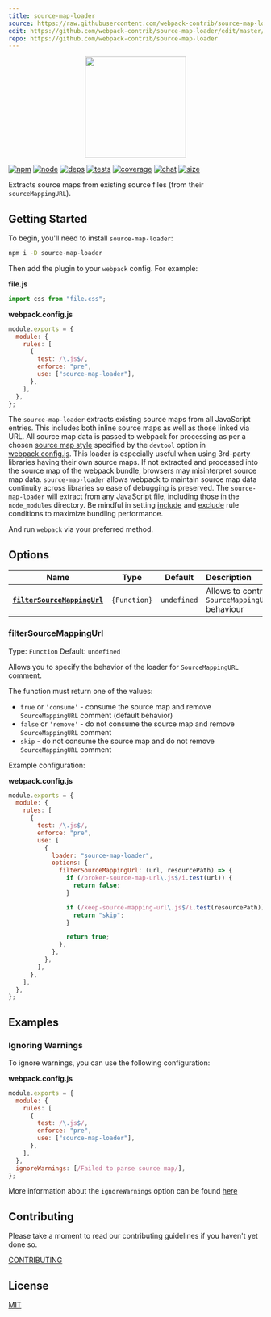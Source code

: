 ```yaml
---
title: source-map-loader
source: https://raw.githubusercontent.com/webpack-contrib/source-map-loader/master/README.md
edit: https://github.com/webpack-contrib/source-map-loader/edit/master/README.md
repo: https://github.com/webpack-contrib/source-map-loader
---
```

<div align="center">
  <a href="https://github.com/webpack/webpack">
    <img width="200" height="200" src="https://webpack.js.org/assets/icon-square-big.svg"/>
  </a>
</div>

[![npm][npm]][npm-url]
[![node][node]][node-url]
[![deps][deps]][deps-url]
[![tests][tests]][tests-url]
[![coverage][cover]][cover-url]
[![chat][chat]][chat-url]
[![size][size]][size-url]



Extracts source maps from existing source files (from their <code>sourceMappingURL</code>).

## Getting Started

To begin, you'll need to install `source-map-loader`:

```bash
npm i -D source-map-loader
```

Then add the plugin to your `webpack` config. For example:

**file.js**

```js
import css from "file.css";
```

**webpack.config.js**

```js
module.exports = {
  module: {
    rules: [
      {
        test: /\.js$/,
        enforce: "pre",
        use: ["source-map-loader"],
      },
    ],
  },
};
```

The `source-map-loader` extracts existing source maps from all JavaScript entries.
This includes both inline source maps as well as those linked via URL.
All source map data is passed to webpack for processing as per a chosen [source map style](/configuration/devtool/) specified by the `devtool` option in [webpack.config.js](/configuration/).
This loader is especially useful when using 3rd-party libraries having their own source maps.
If not extracted and processed into the source map of the webpack bundle, browsers may misinterpret source map data. `source-map-loader` allows webpack to maintain source map data continuity across libraries so ease of debugging is preserved.
The `source-map-loader` will extract from any JavaScript file, including those in the `node_modules` directory.
Be mindful in setting [include](/configuration/module/#ruleinclude) and [exclude](/configuration/module/#ruleexclude) rule conditions to maximize bundling performance.

And run `webpack` via your preferred method.

## Options

|                          Name                           |     Type     |   Default   | Description                                    |
| :-----------------------------------------------------: | :----------: | :---------: | :--------------------------------------------- |
| **[`filterSourceMappingUrl`](#filtersourcemappingurl)** | `{Function}` | `undefined` | Allows to control `SourceMappingURL` behaviour |

### filterSourceMappingUrl

Type: `Function`
Default: `undefined`

Allows you to specify the behavior of the loader for `SourceMappingURL` comment.

The function must return one of the values:

- `true` or `'consume'` - consume the source map and remove `SourceMappingURL` comment (default behavior)
- `false` or `'remove'` - do not consume the source map and remove `SourceMappingURL` comment
- `skip` - do not consume the source map and do not remove `SourceMappingURL` comment

Example configuration:

**webpack.config.js**

```js
module.exports = {
  module: {
    rules: [
      {
        test: /\.js$/,
        enforce: "pre",
        use: [
          {
            loader: "source-map-loader",
            options: {
              filterSourceMappingUrl: (url, resourcePath) => {
                if (/broker-source-map-url\.js$/i.test(url)) {
                  return false;
                }

                if (/keep-source-mapping-url\.js$/i.test(resourcePath)) {
                  return "skip";
                }

                return true;
              },
            },
          },
        ],
      },
    ],
  },
};
```

## Examples

### Ignoring Warnings

To ignore warnings, you can use the following configuration:

**webpack.config.js**

```js
module.exports = {
  module: {
    rules: [
      {
        test: /\.js$/,
        enforce: "pre",
        use: ["source-map-loader"],
      },
    ],
  },
  ignoreWarnings: [/Failed to parse source map/],
};
```

More information about the `ignoreWarnings` option can be found [here](/configuration/other-options/#ignorewarnings)

## Contributing

Please take a moment to read our contributing guidelines if you haven't yet done so.

[CONTRIBUTING](https://github.com/webpack-contrib/source-map-loader/blob/master/.github/CONTRIBUTING.md)

## License

[MIT](https://github.com/webpack-contrib/source-map-loader/blob/master/LICENSE)

[npm]: https://img.shields.io/npm/v/source-map-loader.svg
[npm-url]: https://npmjs.com/package/source-map-loader
[node]: https://img.shields.io/node/v/source-map-loader.svg
[node-url]: https://nodejs.org
[deps]: https://david-dm.org/webpack-contrib/source-map-loader.svg
[deps-url]: https://david-dm.org/webpack-contrib/source-map-loader
[tests]: https://github.com/webpack-contrib/source-map-loader/workflows/source-map-loader/badge.svg
[tests-url]: https://github.com/webpack-contrib/source-map-loader/actions
[cover]: https://codecov.io/gh/webpack-contrib/source-map-loader/branch/master/graph/badge.svg
[cover-url]: https://codecov.io/gh/webpack-contrib/source-map-loader
[chat]: https://badges.gitter.im/webpack/webpack.svg
[chat-url]: https://gitter.im/webpack/webpack
[size]: https://packagephobia.now.sh/badge?p=source-map-loader
[size-url]: https://packagephobia.now.sh/result?p=source-map-loader
